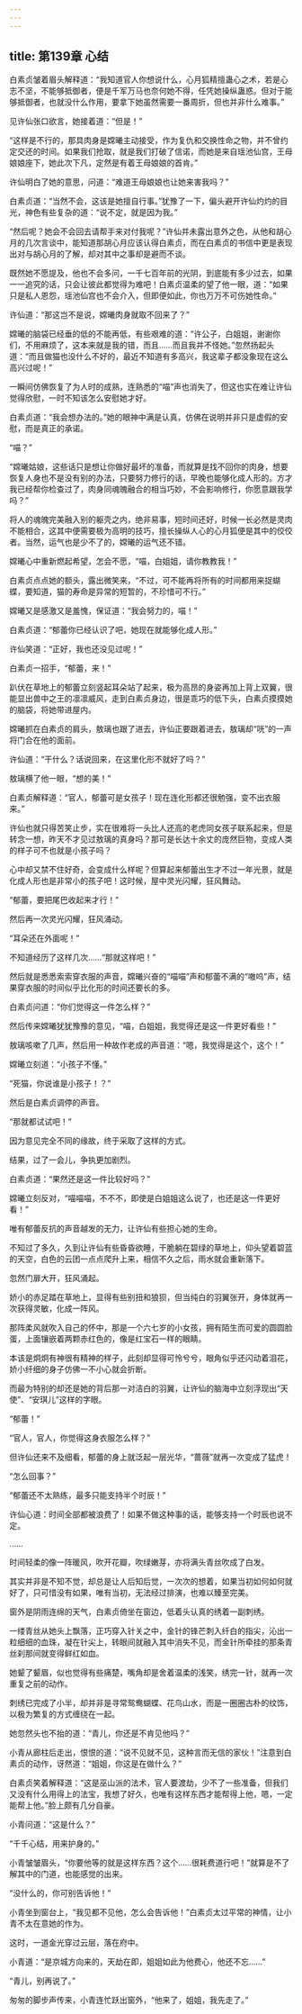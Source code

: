 ```yaml
---
---
---
```

title: 第139章 心结
---





白素贞皱着眉头解释道：“我知道官人你想说什么，心月狐精擅蛊心之术，若是心志不坚，不能够抵御者，便是千军万马也奈何她不得，任凭她操纵蛊惑。但对于能够抵御者，也就没什么作用，要拿下她虽然需要一番周折，但也并非什么难事。”

见许仙张口欲言，她接着道：“但是！”

“这样是不行的，那具肉身是嫦曦主动接受，作为复仇和交换性命之物，并不曾约定交还的时间。如果我们抢取，就是我们打破了信诺，而她是来自瑶池仙宫，王母娘娘座下，她此次下凡，定然是有着王母娘娘的首肯。”

许仙明白了她的意思，问道：“难道王母娘娘也让她来害我吗？”

白素贞道：“当然不会，这该是她擅自行事。”犹豫了一下，偏头避开许仙灼灼的目光，神色有些复杂的道：“说不定，就是因为我。”

“然后呢？她会不会回去请帮手来对付我呢？”许仙并未露出意外之色，从他和胡心月的几次言谈中，能知道那胡心月应该认得白素贞，而在白素贞的书信中更是表现出对与胡心月的了解，却对其中之事却是避而不谈。

既然她不愿提及，他也不会多问，一千七百年前的光阴，到底能有多少过去，如果一一追究的话，只会让彼此都觉得为难吧！白素贞温柔的望了他一眼，道：“如果只是私人恩怨，瑶池仙宫也不会介入，但即便如此，你也万万不可伤她性命。”

许仙道：“那这岂不是说，嫦曦肉身就取不回来了？”

嫦曦的脑袋已经垂的低的不能再低，有些艰难的道：“许公子，白姐姐，谢谢你们，不用麻烦了，这本来就是我的错，而且……而且我并不怪她。”忽然扬起头道：“而且做猫也没什么不好的，最近不知道有多高兴，我这辈子都没象现在这么高兴过呢！”

一瞬间仿佛恢复了为人时的成熟，连熟悉的“喵”声也消失了，但这也实在难让许仙觉得欣慰，一时不知该怎么安慰她才好。

白素贞道：“我会想办法的。”她的眼神中满是认真，仿佛在说明并非只是虚假的安慰，而是真正的承诺。

“喵？”

“嫦曦姑娘，这些话只是想让你做好最坏的准备，而就算是找不回你的肉身，想要恢复人身也不是没有别的办法，只要努力修行的话，早晚也能够化成人形的。方才我已经帮你检查过了，肉身同魂魄融合的相当巧妙，不会影响修行，你愿意跟我学吗？”

将人的魂魄完美融入别的躯壳之内，绝非易事，短时间还好，时候一长必然是灵肉不能相合，这其中便需要极为高明的技巧，擅长操纵人心的心月狐便是其中的佼佼者。当然，运气也是少不了的，嫦曦的运气还不错。

嫦曦心中重新燃起希望，怎会不愿，“喵，白姐姐，请你教教我！”

白素贞点点她的额头，露出微笑来，“不过，可不能再将所有的时间都用来捉蝴蝶，要知道，猫的寿命是异常的短暂的，不珍惜可不行。”

嫦曦又是感激又是羞愧，保证道：“我会努力的，喵！”

白素贞道：“郁蕾你已经认识了吧，她现在就能够化成人形。”

许仙笑道：“正好，我也还没见过呢！”

白素贞一招手，“郁蕾，来！”

趴伏在草地上的郁蕾立刻竖起耳朵站了起来，极为高昂的身姿再加上背上双翼，很能显出兽中之王的凛凛威风，走到白素贞身边，很是乖巧的低下头，白素贞摸摸她的脑袋，将她带进屋内。

嫦曦抓在白素贞的肩头，敖璃也跟了进去，许仙正要跟着进去，敖璃却“咣”的一声将门合在他的面前。

许仙道：“干什么？话说回来，在这里化形不就好了吗？”

敖璃横了他一眼，“想的美！”

白素贞解释道：“官人，郁蕾可是女孩子！现在连化形都还很勉强，变不出衣服来。”

许仙也就只得苦笑止步，实在很难将一头比人还高的老虎同女孩子联系起来，但是转念一想，昨天不才见过敖璃的真身吗？那可是长达十余丈的庞然巨物，变成人类的样子可不也就是小孩子吗？

心中却又禁不住好奇，会变成什么样呢？但算起来郁蕾出生才不过一年光景，就是化成人形也是非常小的孩子吧！这时候，屋中灵光闪耀，狂风舞动。

“郁蕾，要把尾巴收起来才行！”

然后再一次灵光闪耀，狂风涌动。

“耳朵还在外面呢！”

不知道经历了这样几次……“那就这样吧！”

然后就是悉悉索索穿衣服的声音，嫦曦兴奋的“喵喵”声和郁蕾不满的“嗷呜”声，结果穿衣服的时间似乎比化形的时间还要长的多。

白素贞问道：“你们觉得这一件怎么样？”

然后传来嫦曦犹犹豫豫的意见，“喵，白姐姐，我觉得还是这一件更好看些！”

敖璃咳嗽了几声，然后用一种故作老成的声音道：“嗯，我觉得是这个，这个！”

嫦曦立刻道：“小孩子不懂。”

“死猫，你说谁是小孩子！？”

然后是白素贞调停的声音。

“那就都试试吧！”

因为意见完全不同的缘故，终于采取了这样的方式。

结果，过了一会儿，争执更加剧烈。

白素贞道：“果然还是这一件比较好吗？”

嫦曦立刻反对，“喵喵喵，不不不，即使是白姐姐这么说了，也还是这一件更好看！”

唯有郁蕾反抗的声音越发的无力，让许仙有些担心她的生命。

不知过了多久，久到让许仙有些昏昏欲睡，干脆躺在碧绿的草地上，仰头望着碧蓝的天空，白色的云团一点点爬升上来，相信不久之后，雨水就会重新落下。

忽然门扉大开，狂风涌起。

娇小的赤足踏在草地上，显得有些别扭和狼狈，但当纯白的羽翼张开，身体就再一次获得灵敏，化成一阵风。

那阵柔风就吹入自己的怀中，那是一个六七岁的小女孩，拥有陌生而可爱的圆圆脸蛋，上面镶嵌着两颗赤红色的，像是红宝石一样的眼睛。

本该是炯炯有神很有精神的样子，此刻却显得可怜兮兮，眼角似乎还闪动着泪花，娇小纤细的身子仿佛一不小心就会折断。

而最为特别的却还是她的背后那一对洁白的羽翼，让许仙的脑海中立刻浮现出“天使”、“安琪儿”这样的字眼。

“郁蕾！”

“官人，官人，你觉得这身衣服怎么样？”

但许仙还来不及细看，郁蕾的身上就泛起一层光华，“蔷薇”就再一次变成了猛虎！

“怎么回事？”

“郁蕾还不太熟练，最多只能支持半个时辰！”

许仙心道：时间全部都被浪费了！如果不做这种事的话，能够支持一个时辰也说不定。

……

时间轻柔的像一阵暖风，吹开花瓣，吹绿嫩芽，亦将满头青丝吹成了白发。

其实并非是不知不觉，却总是让人后知后觉，一次次的想着，如果当初如何如何就好了，只可惜没有如果，唯有当初，无法经过排演，也难以臻至完美。

窗外是阴雨连绵的天气，白素贞倚坐在窗边，低着头认真的绣着一副刺绣。

一缕青丝从她头上飘落，正巧穿入针关之中，金针的锋芒刺入纤白的指尖，沁出一粒细细的血珠，凝在针尖上，转眼间就融入其中消失不见，而金针所牵挂的那条青丝刹那间就变得鲜红如血。

她颦了颦眉，似也觉得有些痛楚，嘴角却是舍着温柔的浅笑，绣完一针，就再一次重复之前的动作。

刺绣已完成了小半，却并非是寻常鸳鸯蝴蝶、花鸟山水，而是一圈圈古朴的纹饰，以极为繁复的方式缠绕在一起。

她忽然头也不抬的道：“青儿，你还是不肯见他吗？”

小青从廊柱后走出，恨恨的道：“说不见就不见，这种言而无信的家伙！”注意到白素贞的动作，讶然道：“姐姐，你这是在做什么？”

白素贞笑着解释道：“这是巫山派的法术，官人要渡劫，少不了一些准备，但我们又没有什么用得上的法宝，我想了好久，也唯有这样东西才能帮得上他，嗯，一定能帮上他。”脸上颇有几分自豪。

小青问道：“这是什么？”

“千千心结，用来护身的。”

小青皱皱眉头，“你要他等的就是这样东西？这个……很耗费道行吧！”就算是不了解其中的门道，也能感觉的出来。

“没什么的，你可别告诉他！”

小青坐到窗台上，“我见都不见他，怎么会告诉他！”白素贞太过平常的神情，让小青不太在意她的作为。

这时，一道金光穿过云层，落在府中。

小青道：“是京城方向来的，天劫在即，姐姐如此为他费心，他还不忘……”

“青儿，别再说了。”

匆匆的脚步声传来，小青连忙跃出窗外，“他来了，姐姐，我先走了。”